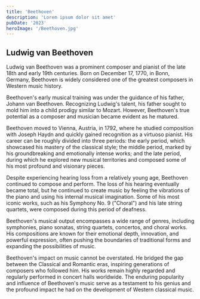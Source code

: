 ```yaml
---
title: 'Beethoven'
description: 'Lorem ipsum dolor sit amet'
pubDate: '2023'
heroImage: '/Beethoven.jpg'
---
```



## Ludwig van Beethoven

Ludwig van Beethoven was a prominent composer and pianist of the late 18th and early 19th centuries. Born on December 17, 1770, in Bonn, Germany, Beethoven is widely considered one of the greatest composers in Western music history.

Beethoven's early musical training was under the guidance of his father, Johann van Beethoven. Recognizing Ludwig's talent, his father sought to mold him into a child prodigy similar to Mozart. However, Beethoven's true potential as a composer and musician became evident as he matured.

Beethoven moved to Vienna, Austria, in 1792, where he studied composition with Joseph Haydn and quickly gained recognition as a virtuoso pianist. His career can be roughly divided into three periods: the early period, which showcased his mastery of the classical style; the middle period, marked by his groundbreaking and emotionally intense works; and the late period, during which he explored new musical territories and composed some of his most profound and visionary pieces.

Despite experiencing hearing loss from a relatively young age, Beethoven continued to compose and perform. The loss of his hearing eventually became total, but he continued to create music by feeling the vibrations of the piano and using his internal musical imagination. Some of his most iconic works, such as his Symphony No. 9 ("Choral") and his late string quartets, were composed during this period of deafness.

Beethoven's musical output encompasses a wide range of genres, including symphonies, piano sonatas, string quartets, concertos, and choral works. His compositions are known for their emotional depth, innovation, and powerful expression, often pushing the boundaries of traditional forms and expanding the possibilities of music.

Beethoven's impact on music cannot be overstated. He bridged the gap between the Classical and Romantic eras, inspiring generations of composers who followed him. His works remain highly regarded and regularly performed in concert halls worldwide. The enduring popularity and influence of Beethoven's music serve as a testament to his genius and the profound impact he had on the development of Western classical music.